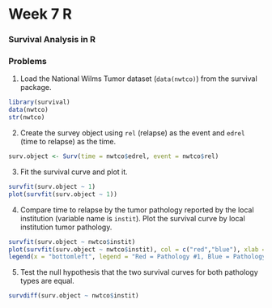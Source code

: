 Week 7 R
=====
### Survival Analysis in R

### Problems

1. Load the National Wilms Tumor dataset (`data(nwtco)`) from the survival package.

```r
library(survival)
data(nwtco)
str(nwtco)
```

2. Create the survey object using `rel` (relapse) as the event and `edrel` (time to relapse) as the time.

```r
surv.object <- Surv(time = nwtco$edrel, event = nwtco$rel)
```


3. Fit the survival curve and plot it.

```r
survfit(surv.object ~ 1)
plot(survfit(surv.object ~ 1))
```

4. Compare time to relapse by the tumor pathology reported by the local institution (variable name is `instit`). Plot the survival curve by local institution tumor pathology.

```r
survfit(surv.object ~ nwtco$instit)
plot(survfit(surv.object ~ nwtco$instit), col = c("red","blue"), xlab = "time", ylab = "percent without relapse")
legend(x = "bottomleft", legend = "Red = Pathology #1, Blue = Pathology #2")
```

5. Test the null hypothesis that the two survival curves for both pathology types are equal.

```r
survdiff(surv.object ~ nwtco$instit)
```
